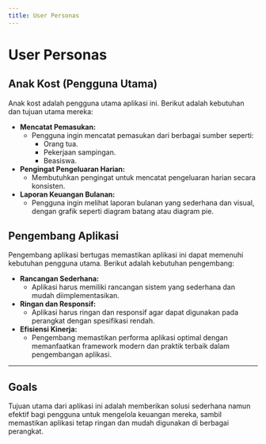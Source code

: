 ```yaml
---
title: User Personas
---
```


# User Personas

## Anak Kost (Pengguna Utama)
Anak kost adalah pengguna utama aplikasi ini. Berikut adalah kebutuhan dan tujuan utama mereka:

- **Mencatat Pemasukan:** 
  - Pengguna ingin mencatat pemasukan dari berbagai sumber seperti:
    - Orang tua.
    - Pekerjaan sampingan.
    - Beasiswa.
- **Pengingat Pengeluaran Harian:** 
  - Membutuhkan pengingat untuk mencatat pengeluaran harian secara konsisten.
- **Laporan Keuangan Bulanan:**
  - Pengguna ingin melihat laporan bulanan yang sederhana dan visual, dengan grafik seperti diagram batang atau diagram pie.

## Pengembang Aplikasi
Pengembang aplikasi bertugas memastikan aplikasi ini dapat memenuhi kebutuhan pengguna utama. Berikut adalah kebutuhan pengembang:

- **Rancangan Sederhana:** 
  - Aplikasi harus memiliki rancangan sistem yang sederhana dan mudah diimplementasikan.
- **Ringan dan Responsif:** 
  - Aplikasi harus ringan dan responsif agar dapat digunakan pada perangkat dengan spesifikasi rendah.
- **Efisiensi Kinerja:**
  - Pengembang memastikan performa aplikasi optimal dengan memanfaatkan framework modern dan praktik terbaik dalam pengembangan aplikasi.

---

## Goals
Tujuan utama dari aplikasi ini adalah memberikan solusi sederhana namun efektif bagi pengguna untuk mengelola keuangan mereka, sambil memastikan aplikasi tetap ringan dan mudah digunakan di berbagai perangkat.

